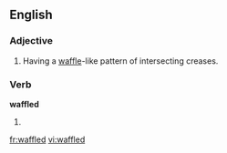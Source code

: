 ==English==

===Adjective===
{{en-adj}}

# Having a [[waffle]]-like pattern of intersecting creases.

===Verb===
'''waffled'''

# {{past of|[[waffle]]}}

[[fr:waffled]]
[[vi:waffled]]